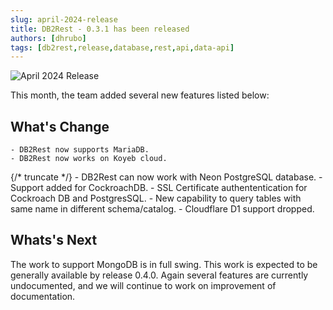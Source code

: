 ```yaml
---
slug: april-2024-release
title: DB2Rest - 0.3.1 has been released
authors: [dhrubo]
tags: [db2rest,release,database,rest,api,data-api]
---
```


![April 2024 Release](./apr-2024.png)

This month, the team added several new features listed below:

## What's Change

    - DB2Rest now supports MariaDB.
    - DB2Rest now works on Koyeb cloud.
{/* truncate */}
    - DB2Rest can now work with Neon PostgreSQL database.
    - Support added for CockroachDB.
    - SSL Certificate authententication for Cockroach DB and PostgresSQL.
    - New capability to query tables with same name in different schema/catalog.
    - Cloudflare D1 support dropped.

## Whats's Next

The work to support MongoDB is in full swing. This work is expected to be generally available by release 0.4.0.
Again several features are currently undocumented, and we will continue to work on improvement of documentation.


